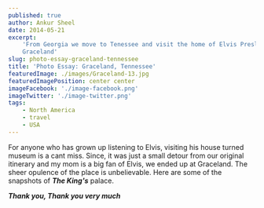 ```yaml
---
published: true
author: Ankur Sheel
date: 2014-05-21
excerpt:
    'From Georgia we move to Tenessee and visit the home of Elvis Presley. Next on the Photo Series of The USA roadtrip:
    Graceland'
slug: photo-essay-graceland-tennessee
title: 'Photo Essay: Graceland, Tennessee'
featuredImage: ./images/Graceland-13.jpg
featuredImagePosition: center center
imageFacebook: './image-facebook.png'
imageTwitter: './image-twitter.png'
tags:
    - North America
    - travel
    - USA
---
```


For anyone who has grown up listening to Elvis, visiting his house turned museum is a cant miss. Since, it was just a
small detour from our original itinerary and my mom is a big fan of Elvis, we ended up at Graceland. The sheer opulence
of the place is unbelievable. Here are some of the snapshots of _**The King's**_ palace.

<ImageGallery relativeDirectory={props.path} />

_**Thank you, Thank you very much**_
